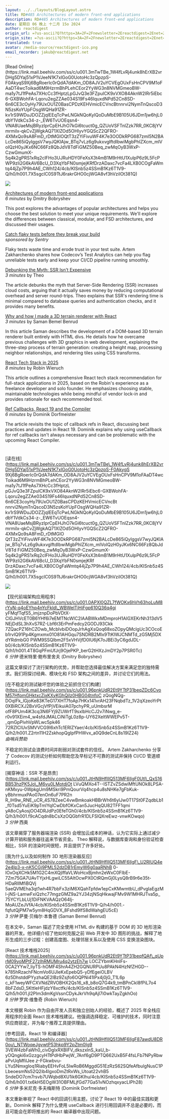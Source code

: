 ```yaml
---
layout: ../../layouts/BlogLayout.astro
title: RD#485 Architectures of modern front-end applications
description: RD#485 Architectures of modern front-end applications
date: 星期日 06 晚上 十二月 15o 2024
author: reactdigest
origin_url: =?us-ascii?Q?https=3A=2F=2Fnewsletter=2Ereactdigest=2Enet=2Fp=2Farchitectures-of-modern-f?= =?us-ascii?Q?ront-end-applications?=
origin_site: =?us-ascii?Q?https=3A=2F=2Fnewsletter=2Ereactdigest=2Enet=2Fp=2Farchitectures-of-modern-f?= =?us-ascii?Q?ront-end-applications?=
translated: true
avatar: /media-source/reactdigest-ico.png
email_recorder: jakub@reactdigest.net
---
```



<Reference client:only="react" title="RD#485 Architectures of modern front-end applications" url="=?us-ascii?Q?https=3A=2F=2Fnewsletter=2Ereactdigest=2Enet=2Fp=2Farchitectures-of-modern-f?= =?us-ascii?Q?ront-end-applications?=" />

<Detail client:only="react">
	[Read Online](https://link.mail.beehiiv.com/ss/c/u001.3mTwTBe_1W4fLvRj4unk8hErXB2vrDHg5DYaj51xP1VJeeN1K7xlGoG0UotoHc3zQpzpS-F0AkyqS9Xj6BgRoerIc0rQdA7dAKm_OD8AJV2uYCVEgOUxFsHnCPV9M1oFAaDT4wcToikad6M9HzrmBhPLehCEor2YyWG3n8NVMGmeoBW-ma1y7tJ1fPeAs7XHcCc3fHptzLpGJvQ3e3FZpuICK9xVXO84AknW2IRr5iEbc6-GXBWohFA-Lqoru2egZZAe034S19Fs46IquxdNPd52Cn8SD-6n6CE3cOyHy79UxOU1Z0BasCPDzKEHVmicECVncBtnnrvi2NymTnQscoD3N5zsKoYUpFOsgWQHa91ZR-kv1rS9WDuJDOZZjqIEEqTcPwLNGkNQoKylQoDuMbE9B105U6JDm1jw6hjL0dbY1VdkCs34-z-_EW6TvUOEqsn4-VNA8UaeMsjBRyzIprCpEHJhO7kGi6tcuct0g_QZUoVSFTnlZzk7RR_0KC8jYVmrmilx-qkCvZjWgkAQ71XIZOd5OHIyvYGQScZ2QFRO-4XMxQo9sA8FmD_rDtMGIOQtT3zZYiFivuWF4K7e3OODkRPG687zmI5N2BALcDe865iQyIggsV7wyJQKlAjw_BTq7vLz6g9ukxvgIftdIbwiMgbPhlZXcm_mlVoIQzH0yJKx6NC66Fz8QbJdV8TdFiGMZ50Beq_zwMqOyB3WxP-CzwGmumX-5q4k2gPRS1xRq2clFHo3UJRuHDY0FeXsX3t4mB1M9rHtU1XulpP6z9L5FcPWP9zIi2G6kAV6BcU_D3XqYbFN0smjejKRfDrzADaxc7vcFa4LXB0COgFaWmtq44jZp7P9h4AE_CWh124/4cb/KISnb5z4SSmB1Kz6T1V9-Q/h0/h001.7X5sgclC0S9TtJ6rakrGHO0cjWGA8vf3hVziIOt381Q)

![](https://link.mail.beehiiv.com/ss/o/u001.Btu2bd7uwPPtNpvEhFUmtA/4cb/KISnb5z4SSmB1Kz6T1V9-Q/ho.gif)

[Architectures of modern front-end applications](https://link.mail.beehiiv.com/ss/c/u001.0APXl0QZL7fWOKx6hVh63hoLuM8rYyN-q4oEYhp4nYcFkld_WBWelTjHiFgp610Q36q4giyFMqfTqfS5_imjznpDoPbVDtX-ClGJHVcET0B6YHf6i7eEMTNcWIC2IAABWkxMDmproH1AIGXEKrNh313dV5NEjDdSL3hXvS7RZ-Lbf6t3ErPmFedcy2GODJ93Ckk7ZQacPZ16hCZOwb_McbIvbiDOopJrhAgXsQoq68xoZOpyQMcIgUc3COcoEb1rvlQ91Pp4Kgmxmx01O81AHGqu7SNDrB2MIx9TtKIWJCNMTd_zG5Mj5DXdYRdmbG0PWm9SSQlbm2F5xVHVjfD0IU6jK7oJBEi3yC6gdJDL-b0/4cb/KISnb5z4SSmB1Kz6T1V9-Q/h1/h001.4T8GqPFmUfJrj9OjePKP_berG2tHXzJmDY2p7PSR0Tc)  
_6 minutes_ by Dmitry Bobryshev

This post explores the advantages of popular architectures and helps you choose the best solution to meet your unique requirements. We'll explore the differences between classical, modular, and FSD architectures, and discussed their usages.

[Catch flaky tests before they break your build](https://link.mail.beehiiv.com/ss/c/u001.96pnkUdR2Et9YTtP31beqZDc6CvoM57HfpmGHktxcZjxKXyKGhQjlz0HBG04tnfoCzQogNQg-DOqIFk_lGjoKe83KTeG17XHT7foAp7HKx141vrAH23FNqbdTz_1V2qXzeoYrPt0XBiRCXJ2BxVGcjVfPjVEikuiA07pchyPR_uUmbsrMoF8PUm4iK3cq3N6FYj9ZUWrfT9sxlbHcCJ2v7iNwg_e-r0v91XEim4_w4sfdJMALCiNiTgL0z8p-UY62XeltWWEPv5T-_qmGpPivhVpWLwc5pk4672RZIClUvSMVVCG9I6xhTc1ERIZYaer/4cb/KISnb5z4SSmB1Kz6T1V9-Q/h2/h001.Z2rtn11H2ZskhopQgIpfPHWvx_a0Q9deCnL8s19IZ24)  
_sponsored by Sentry_

Flaky tests waste time and erode trust in your test suite. Artem Zakharchenko shares how Codecov’s Test Analytics can help you flag unreliable tests early and keep your CI/CD pipeline running smoothly.

[Debunking the Myth: SSR Isn't Expensive](https://link.mail.beehiiv.com/ss/c/u001.JtHN9HflllQ513MF6IlgF0UtI_QxS16BB53hzPK5Jo_M6vu0LMotdjOtlVuQMXo4T--ISTZvZSdwiMftUNOk8LPSA-nKMxyu-0WpkgUm9MSkri9PmQourVq4hcp4u8sNHKe7gFbKuk-yBbhrmuxPAo07enOn6uF7PR2nR_lH9w_RNE_uCR_4S78ZeeC4vwBmkoakHBBrWh6t6ylJw0T17St0FZqdbLb1_f0Tsd5YuEiK9pTmlYqICwDbfOKxCan5JucHqQU82TFF1qmiyA8oCyAosjOO4DRJdPz0EfeTGh0/4cb/KISnb5z4SSmB1Kz6T1V9-Q/h3/h001.f9cACqdn8bCsXzOQGbfrR1DLFSlQXreEwz-vnwKOwqo)  
_3 minutes_ by Theo

The article debunks the myth that Server-Side Rendering (SSR) increases cloud costs, arguing that it actually saves money by reducing computational overhead and server round-trips. Theo explains that SSR's rendering time is minimal compared to database queries and authentication checks, and it provides many benefits.

[Why and how I made a 3D terrain renderer with React](https://link.mail.beehiiv.com/ss/c/u001.JtHN9HflllQ513MF6IlgF_U2RIUQ4e2e4Ip3-x-nK5CGj9PML52dzDB1rEmyW6g0aaRNhB0-IOxOqXCHk5M1G2C4mXQjlffaVLWoHcxBjmhn2eWxC0FIbE-7Zm75GA7UAvTYjxHLgwiLC55AItOcwPX0CtRQmGj0LysQ8rB9r6e35t-HDaRlIMfiBQVj5aeQVMEha3qt1wh4R7bbFx3ziM6XQahTpfdw1epCxKMwmtbU_dPvgIaEgzMl-jNS-LamwFxiQzhc77mgzGMZ9a2YJ34zjNSqHkwajFMv9W1MHRJTva5p_75YCYLbLUj1DiFNKVAAQzO64lj-MoAUZeJVfA/4cb/KISnb5z4SSmB1Kz6T1V9-Q/h4/h001.-fqfutQjPM7w5ym8HqGDVX_8Fshd9lfS8dWahgEU5cE)  
_3 minutes_ by Saman Bemel Benrud

In this article Saman describes the development of a DOM-based 3D terrain renderer built entirely with HTML divs. He details how he overcame previous challenges with 3D graphics in web development, explaining the three-step process of terrain generation: creating a height map, processing neighbor relationships, and rendering tiles using CSS transforms.

[React Tech Stack in 2025](https://link.mail.beehiiv.com/ss/c/u001.96pnkUdR2Et9YTtP31beqfQAf_qUprM09yoMPtF27zIhRMUMru4q2ytzEh7wlOCZYbmKHnlFs-0cA2YYw7_IiyTS-hOmF4ShrA4ZH2GQNURPUu8PAkN4HzNfZHGD--k785hRzachFNcmVo6UJIeKxEpebQ5-yDfEgeiOLBV6z5DhstddPYyzhaQE2IBz9Zsjfo6OQPNi41IPx4j0jG_T1L6pc_kF1weyWFCXVNdZRVOBHX2Qs16_x8_b8oQ7G4k9_tmBPnCkI8fPiL7o48bFZdsD_5KttleHFjdzY8xctfk/4cb/KISnb5z4SSmB1Kz6T1V9-Q/h5/h001.jI2PIm3dmKgVssnCDykJkrVh9qAjI7i0wkTayZgkhOo)  
_8 minutes_ by Robin Wieruch

This article outlines a comprehensive React tech stack recommendation for full-stack applications in 2025, based on the Robin's experience as a freelance developer and solo founder. He emphasizes choosing stable, maintainable technologies while being mindful of vendor lock-in and provides rationale for each recommended tool.

[Ref Callbacks, React 19 and the Compiler](https://link.mail.beehiiv.com/ss/c/u001.JtHN9HflllQ513MF6IlgF87awdU8DR0ou_NTWoqeJgvwtP53hkp9Y2pZtm0Ig93VEW4zbFaWh0_civDglxRXBIFV_dkszxlnS_kaU_b-yOQngki6xGzzgcyHTtPdHbPwjW_7Anf6gD9PTQ662UxB5F4fsLFb7NPyRbwaPvUqMfilJee_z_-FGkwbvu-LYuSNmxgloq1RiabyEEHvFoL5lwRoB6MggdG51EzRzS62SQfeAfbulgNusC1PLbeoesmNs52Q2ib4lgxoDmZtRxWs_Utoat22vhB5SndeDO7cm7rsvb7UWqbd8XU1ik6GKlhu/4cb/KISnb5z4SSmB1Kz6T1V9-Q/h6/h001.tx6kH5EOgW31OBFMLjfGd77Ga51vNOzhqxyacLIPh28)  
_6 minutes_ by Dominik Dorfmeister

The article revisits the topic of callback refs in React, discussing best practices and updates in React 19. Dominik explains why using useCallback for ref callbacks isn't always necessary and can be problematic with the upcoming React Compiler.

#
</Detail>

\[读在线]\(https://link.mail.beehiiv.com/ss/c/u001.3mTwTBe\_1W4fLvRj4unk8hErXB2vrDHg5DYaj51xP1VJeeN1K7xlGoG0UotoHc3zQpzpS-F0AkyqS 9Xj6BgRoerIc0rQdA7dAKm\_OD8AJV2uYCVEgOUxFsHnCPV9M1oFAaDT4wcToikad6M9HzrmBhPLehCEor2YyWG3n8NVMGmeoBW-ma1y7tJ1fPeAs7XHcCc3fHptzL pGJvQ3e3FZpuICK9xVXO84AknW2IRr5iEbc6-GXBWohFA-Lqoru2egZZAe034S19Fs46IquxdNPd52Cn8SD-6n6CE3coyHy79UxOU1Z0BasCPDzKEHVmicECVncBt nnrvi2NymTnQscoD3N5zsKoYUpFOsgWQHa91ZR-kv1rS9WDuJDOZZjqIEEqTcPwLNGkNQoKylQoDuMbE9B105U6JDm1jw6hjL0dbY1VdkCs34-z-\_EW6TvUOEqsn4- VNA8UaeMsjBRyzIprCpEHJhO7kGi6tcuct0g\_QZUoVSFTnlZzk7RR\_0KC8jYVmrmilx-qkCvZjWgkAQ71XIZOd5OHIyvYGQScZ2QFRO-4XMxQo9sA8FmD\_rDtMGIO QtT3zZYiFivuWF4K7e3OODkRPG687zmI5N2BALcDe865iQyIggsV7wyJQKlAjw\_BTq7vLz6g9ukxvgIftdIbwiMgbPhlZXcm\_mlVoIQzH0yJKx6NC66Fz8QbJdV8Td FiGMZ50Beq\_zwMqOyB3WxP-CzwGmumX-5q4k2gPRS1xRq2clFHo3UJRuHDY0FeXsX3t4mB1M9rHtU1XulpP6z9L5FcPWP9zIi2G6kAV6BcU\_D3XqYbFN0smjejKRf DrzADaxc7vcFa4LXB0COgFaWmtq44jZp7P9h4AE\_CWh124/4cb/KISnb5z4SSmB1Kz6T1V9-Q/h0/h001.7X5sgclC0S9TtJ6rakrGHO0cjWGA8vf3hVziIOt381Q)

![](https://link.mail.beehiiv.com/ss/o/u001.Btu2bd7uwPPtNpvEhFUmtA/4cb/KISnb5z4SSmB1Kz6T1V9-Q/ho.gif)

【现代前端架构应用程序]\(https://link.mail.beehiiv.com/ss/c/u001.0APXl0QZL7fWOKx6hVh63hoLuM8rYyN-q4oEYhp4nYcFkld\_WBWelTjHiFgp610Q36q4gi yFMqfTqfS5\_imjznpDoPbVDtX-ClGJHVcET0B6YHf6i7eEMTNcWIC2IAABWkxMDmproH1AIGXEKrNh313dV5NEjDdSL3hXvS7RZ-Lbf6t3ErPmFedcy2GODJ93Ckk 7ZQacPZ16hCZOwb\_McbIvbiDOopJrhAgXsQoq68xoZOpyQMcIgUc3COcoEb1rvlQ91Pp4Kgmxmx01O81AHGqu7SNDRB2MIx9TtKIWJCNMTd\_zG5Mj5DXdYRdmbG0 PWM9SSQlbm2F5xVHVjfD0IU6jK7oJBEi3yC6gdJDL-b0/4cb/KISnb5z4SSmB1Kz6T1V9-Q/h1/h001.4T8GqPFmUfJrj9OjePKP\_berG2tHXzJmDY2p7PSR0Tc)\
*6 分钟* 德米特里·鲍布里舍夫 (Dmitry Bobryshev)

这篇文章探讨了流行架构的优势，并帮助您选择最佳解决方案来满足您的独特需求。我们将探讨经典、模块化和 FSD 架构之间的差异，并讨论它们的用法。

\[在不稳定的测试破坏您的体验之前抓住它们构建]\(https://link.mail.beehiiv.com/ss/c/u001.96pnkUdR2Et9YTtP31beqZDc6CvoM57HfpmGHktxcZjxKXyKGhQjlz0HBG04tnfoC zQogNQg-DOqIFk\_lGjoKe83KTeG17XHT7foAp7HKx141vrAH23FNqbdTz\_1V2qXzeoYrPt0XBiRCXJ2BxVGcjVfPjVEikuiA07pchyPR\_uUmbsrM ofF8PUm4iK3cq3N6FYj9ZUWrfT9sxlbHcCJ2v7iNwg\_e-r0v91XEim4\_w4sfdJMALCiNiTgL0z8p-UY62XeltWWEPv5T-\_qmGpPivhVpWLwc5pk46 72RZIClUvSMVVCG9I6xhTc1ERIZYaer/4cb/KISnb5z4SSmB1Kz6T1V9-Q/h2/h001.Z2rtn11H2ZskhopQgIpfPHWvx\_a0Q9deCnL8s19IZ24)\
*由哨兵赞助*

不稳定的测试会浪费时间并削弱对测试套件的信任。 Artem Zakharchenko 分享了 Codecov 的测试分析如何帮助您及早标记不可靠的测试并保持 CI/CD 管道顺利运行。

\[揭穿神话：SSR 不是昂贵]\(https://link.mail.beehiiv.com/ss/c/u001.JtHN9HflllQ513MF6IlgF0UtI\_QxS16BB53hzPK5Jo\_M6vu0LMotdjOt LVuQMXo4T--ISTZvZSdwiMftUNOk8LPSA-nKMxyu-0WpkgUm9MSkri9PmQourVq4hcp4u8sNHKe7gFbKuk-yBbhrmuxPAo07enOn6uF7PR2n R\_lH9w\_RNE\_uCR\_4S78ZeeC4vwBmkoakHBBrWh6t6ylJw0T17St0FZqdbLb1\_f0Tsd5YuEiK9pTmlYqICwDbfOKxCan5JucHqQU82TFF1qmi yA8oCyAosjOO4DRJdPz0EfeTGh0/4cb/KISnb5z4SSmB1Kz6T1V9-Q/h3/h001.f9cACqdn8bCsXzOQGbfrR1DLFSlQXreEwz-vnwKOwqo)\
*3 分钟* 西奥

该文章揭穿了服务器端渲染 (SSR) 会增加云成本的神话，认为它实际上通过减少计算开销和服务器往返来节省资金。 Theo 解释说，与数据库查询和身份验证检查相比，SSR 的渲染时间很短，并且提供了许多好处。

\[我为什么以及如何制作 3D 地形渲染器反应]\(https://link.mail.beehiiv.com/ss/c/u001.JtHN9HflllQ513MF6IlgF\_U2RIUQ4e2e4Ip3-x-nK5CGj9PML52dzDB1rEmyW6g0aaRNhB 0-IOxOqXCHk5M1G2C4mXQjlffaVLWoHcxBjmhn2eWxC0FIbE-7Zm75GA7UAvTYjxHLgwiLC55AItOcwPX0CtRQmGj0LysQ8rB9r6e35t-HDaRlIMfiBQVj 5aeQVMEha3qt1wh4R7bbFx3ziM6XQahTpfdw1epCxKMwmtbU\_dPvgIaEgzMl-jNS-LamwFxiQzhc77mgzGMZ9a2YJ34zjNSqHkwajFMv9W1MHRJTva5p\_ 75YCYLbLUj1DiFNKVAAQzO64lj-MoAUZeJVfA/4cb/KISnb5z4SSmB1Kz6T1V9-Q/h4/h001.-fqfutQjPM7w5ym8HqGDVX\_8Fshd9lfS8dWahgEU5cE)\
*3 分钟* 萨曼·贝梅尔·本鲁德 (Saman Bemel Benrud)

在本文中，Saman 描述了完全使用 HTML div 构建的基于 DOM 的 3D 地形渲染器的开发。他详细介绍了他如何克服之前 Web 开发中 3D 图形的挑战，解释了地形生成的三步过程：创建高度图、处理邻居关系以及使用 CSS 变换渲染图块。

\[React 技术堆栈2025]\(https://link.mail.beehiiv.com/ss/c/u001.96pnkUdR2Et9YTtP31beqfQAf\_qUprM09yoMPtF27zIhRMUMru4q2ytzEh7w LOCZYbmKHnlFs-0CA2YYw7\_IiyTS-hOMF4ShrA4ZH2GQNURPUu8PAkN4HzNfZHGD--k785hRzachFNcmVo6UJIeKxEpebQ5-yDfEgeiOLBV 6z5DhstddPYyzhaQE2IBz9Zsjfo6OQPNi41IPx4j0jG\_T1L6p​​c\_kF1weyWFCXVNdZRVOBHX2Qs16\_x8\_b8oQ7G4k9\_tmBPnCkI8fPiL7o4 8bFZdsD\_5KttleHFjdzY8xctfk/4cb/KISnb5z4SSmB1Kz6T1V9-Q/h5/h001.jI2PIm3dmKgVssnCDykJkrVh9qAjI7i0wkTayZgkhOo)\
*8 分钟* 罗宾·维鲁奇 (Robin Wieruch)

本文根据 Robin 作为自由开发人员和独立创始人的经验，概述了 2025 年全栈应用程序的全面 React 技术堆栈建议。他强调选择稳定、可维护的技术，同时注意供应商锁定，并为每个推荐工具提供理由。

\[参考回调，React 19 和编译器]\(https://link.mail.beehiiv.com/ss/c/u001.JtHN9HflllQ513MF6IlgF87awdU8DR0ou\_NTWoqeJgvwtP53hkp9Y2pZtm0Ig9 3VEW4zbFaWh0\_civDglxRXBIFV\_dkszxlnS\_kaU\_b-yOQngki6xGzzgcyHTtPdHbPwjW\_7Anf6gD9PTQ662UxB5F4fsLFb7NPyRbwaPvUqMfilJee *z*-FGkwbvu-LYuSNmxgloq1RiabyEEHvFoL5lwRoB6MggdG51EzRzS62SQfeAfbulgNusC1PLbeoesmNs52Q2ib4lgxoDmZtRxWs\_Utoat22vhB5 SndeDO7cm7rsvb7UWqbd8XU1ik6GKlhu/4cb/KISnb5z4SSmB1Kz6T1V9-Q/h6/h001.tx6kH5EOgW31OBFMLjfGd77Ga51vNOzhqxyacLIPh28)\
*6 分钟* 多米尼克·多夫梅斯特 (Dominik Dorfmeister)

本文重新审视了 React 中的回调引用主题，讨论了 React 19 中的最佳实践和更新。Dominik 解释了为什么使用 useCallback 进行引用回调并不总是必要的，而且可能会在即将推出的 React 编译器中出现问题。

#


